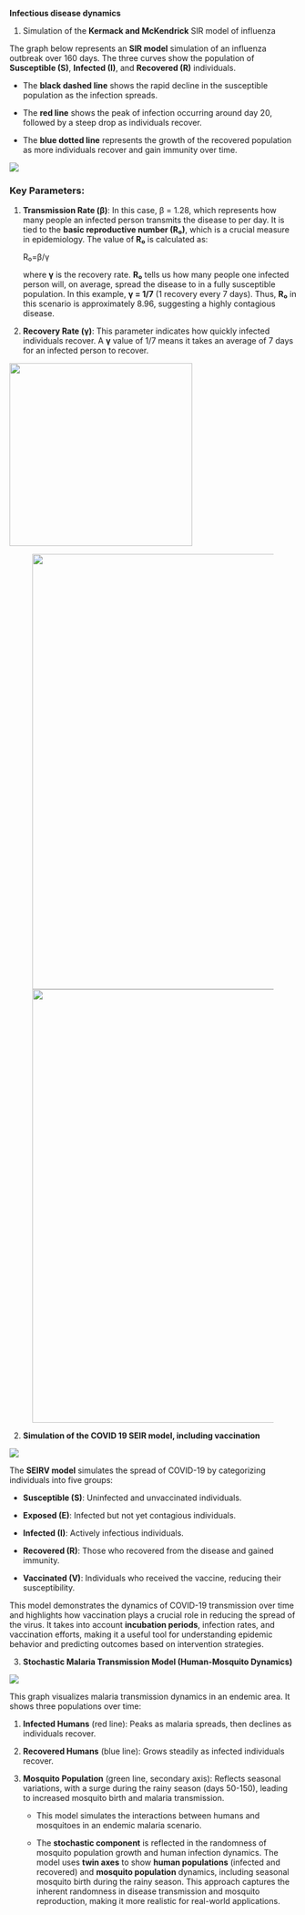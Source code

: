 **Infectious disease dynamics**

1.  Simulation of the **Kermack and McKendrick** SIR model of influenza

The graph below represents an **SIR model** simulation of an influenza outbreak over 160 days. The three curves show the population of **Susceptible (S)**, **Infected (I)**, and **Recovered (R)** individuals.

-   The **black dashed line** shows the rapid decline in the susceptible population as the infection spreads.

-   The **red line** shows the peak of infection occurring around day 20, followed by a steep drop as individuals recover.

-   The **blue dotted line** represents the growth of the recovered population as more individuals recover and gain immunity over time.

![](images/Influenza%20model-01.png){fig-align="right"}

### Key Parameters:

1.  **Transmission Rate (β)**: In this case, β = 1.28, which represents how many people an infected person transmits the disease to per day. It is tied to the **basic reproductive number (R₀)**, which is a crucial measure in epidemiology. The value of **R₀** is calculated as:

    R₀​=β​/γ

    where **γ** is the recovery rate. **R₀** tells us how many people one infected person will, on average, spread the disease to in a fully susceptible population. In this example, **γ = 1/7** (1 recovery every 7 days). Thus, **R₀** in this scenario is approximately 8.96, suggesting a highly contagious disease.

2.  **Recovery Rate (γ)**: This parameter indicates how quickly infected individuals recover. A **γ** value of 1/7 means it takes an average of 7 days for an infected person to recover.

![](images/clipboard-2023033951.png){width="321"}

![![](images/clipboard-1977229827.png){width="761"}](images/clipboard-2306760533.png){width="764"}

2.  **Simulation of the COVID 19 SEIR model, including vaccination**

![](images/COVID%2019_SEIRV_model.png){fig-align="center"}

The **SEIRV model** simulates the spread of COVID-19 by categorizing individuals into five groups:

-   **Susceptible (S)**: Uninfected and unvaccinated individuals.

-   **Exposed (E)**: Infected but not yet contagious individuals.

-   **Infected (I)**: Actively infectious individuals.

-   **Recovered (R)**: Those who recovered from the disease and gained immunity.

-   **Vaccinated (V)**: Individuals who received the vaccine, reducing their susceptibility.

This model demonstrates the dynamics of COVID-19 transmission over time and highlights how vaccination plays a crucial role in reducing the spread of the virus. It takes into account **incubation periods**, infection rates, and vaccination efforts, making it a useful tool for understanding epidemic behavior and predicting outcomes based on intervention strategies.

3.  **Stochastic Malaria Transmission Model (Human-Mosquito Dynamics)**

![](images/malaria_model.png)

This graph visualizes malaria transmission dynamics in an endemic area. It shows three populations over time:

1.  **Infected Humans** (red line): Peaks as malaria spreads, then declines as individuals recover.

2.  **Recovered Humans** (blue line): Grows steadily as infected individuals recover.

3.  **Mosquito Population** (green line, secondary axis): Reflects seasonal variations, with a surge during the rainy season (days 50-150), leading to increased mosquito birth and malaria transmission.

    -   This model simulates the interactions between humans and mosquitoes in an endemic malaria scenario.

    -   The **stochastic component** is reflected in the randomness of mosquito population growth and human infection dynamics. The model uses **twin axes** to show **human populations** (infected and recovered) and **mosquito population** dynamics, including seasonal mosquito birth during the rainy season. This approach captures the inherent randomness in disease transmission and mosquito reproduction, making it more realistic for real-world applications.
